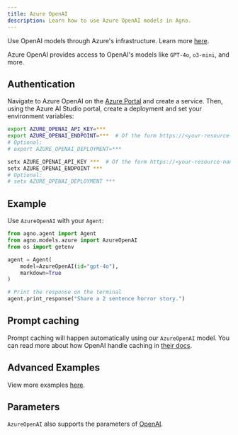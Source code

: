 ```yaml
---
title: Azure OpenAI
description: Learn how to use Azure OpenAI models in Agno.
---
```


Use OpenAI models through Azure's infrastructure. Learn more [here](https://learn.microsoft.com/azure/ai-services/openai/overview).

Azure OpenAI provides access to OpenAI's models like `GPT-4o`, `o3-mini`, and more.

## Authentication

Navigate to Azure OpenAI on the [Azure Portal](https://portal.azure.com/) and create a service. Then, using the Azure AI Studio portal, create a deployment and set your environment variables:

<CodeGroup>

```bash Mac
export AZURE_OPENAI_API_KEY=***
export AZURE_OPENAI_ENDPOINT=***  # Of the form https://<your-resource-name>.openai.azure.com/openai/deployments/<your-deployment-name>
# Optional:
# export AZURE_OPENAI_DEPLOYMENT=***
```

```bash Windows
setx AZURE_OPENAI_API_KEY ***  # Of the form https://<your-resource-name>.openai.azure.com/openai/deployments/<your-deployment-name>
setx AZURE_OPENAI_ENDPOINT ***
# Optional:
# setx AZURE_OPENAI_DEPLOYMENT ***
```

</CodeGroup>

## Example

Use `AzureOpenAI` with your `Agent`:

<CodeGroup>

```python agent.py
from agno.agent import Agent
from agno.models.azure import AzureOpenAI
from os import getenv

agent = Agent(
    model=AzureOpenAI(id="gpt-4o"),
    markdown=True
)

# Print the response on the terminal
agent.print_response("Share a 2 sentence horror story.")
```

</CodeGroup>

## Prompt caching

Prompt caching will happen automatically using our `AzureOpenAI` model. You can read more about how OpenAI handle caching in [their docs](https://platform.openai.com/docs/guides/prompt-caching).

## Advanced Examples

View more examples [here](/examples/models/azure/openai).

## Parameters

<Snippet file="model-azure-openai-params.mdx" />

`AzureOpenAI` also supports the parameters of [OpenAI](/reference/models/openai).
